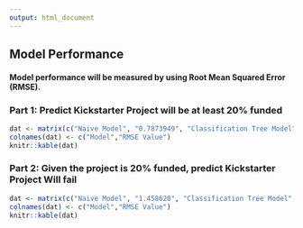 ```yaml
---
output: html_document
---
```


## Model Performance
#### Model performance will be measured by using Root Mean Squared Error (RMSE).

### Part 1: Predict Kickstarter Project will be at least 20% funded

```r
dat <- matrix(c("Naive Model", "0.7873949", "Classification Tree Model", "0.2314405", "Gradient Boosting Method", "0.2069203"), ncol = 2, byrow = TRUE)
colnames(dat) <- c("Model","RMSE Value")
knitr::kable(dat)
```

### Part 2: Given the project is 20% funded, predict Kickstarter Project Will fail

```r
dat <- matrix(c("Naive Model", "1.458620", "Classification Tree Model", "0.3545526", "Gradient Boosting Method", "0.3215790"), ncol = 2, byrow = TRUE)
colnames(dat) <- c("Model","RMSE Value")
knitr::kable(dat)
```